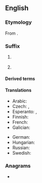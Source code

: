 {{also|ics|ICS|ICs}}
==English==

===Etymology===
From {{m|en|ic||related or pertaining to}}.

===Suffix===
{{en-suffix}}

# {{n-g|Forms nouns referring to fields of knowledge or practice.}}
#: {{synonyms|en|-logy}}
# {{n-g|Forms nouns referring to activities.}}

====Derived terms====
{{suffixsee|en}}

====Translations====
{{trans-top|fields of knowledge or practice}}
* Arabic: {{t|ar|ـِيَّات|f-p}}
* Czech: {{t|cs|-ika}}, {{t|cs|-ie}}
* Esperanto: {{t+|eo|-iko}}, {{t|eo|-scienco}}
* Finnish: {{t|fi|-iikka}}
* French: {{t+|fr|-ique}}
* Galician: {{t|gl|-ica|f}}
{{trans-mid}}
* German: {{t+|de|-ik}}
* Hungarian: {{t|hu|-ika}}
* Russian: {{t|ru|-ика}}
* Swedish: {{t|sv|-tik}}
{{trans-bottom}}

===Anagrams===
* {{anagrams|en|a=cis|CIS|CIs|CSI|SCI|SIC|Sci.|cis|cis-|sci|sci.|sic}}